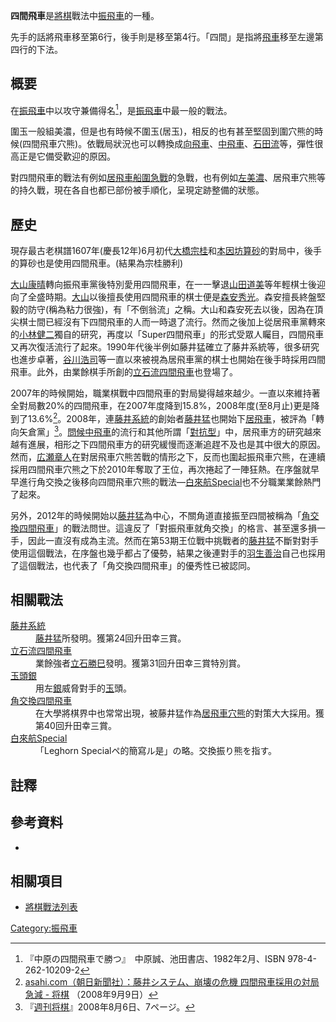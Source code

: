 {{roughtranslation|time=2016-06-17T06:45:12+00:00}}
{{Shogi diagram|tright| |  |  |  |  |  |  |  |  |  |  |  |  |  |  |  |  |  |  |  |  |  |  |  |  |  |  |  |  |  |  |  |  |  |  |  |  |  |  |  |  |  |  |  |  |  |  |  |ps|ps|ps|  |  |  |ps|ps|ps|bs|ss|  |ps|ps|ps|  |  |  |  |rs|gs|  |ss|ks|  |ls|ns|  |  |  |gs|  |ns|ls|四間飛車の駒組みの例|=}}

'''四間飛車'''是[[将棋_(日本)|將棋]]戰法中[[振飛車|振飛車]]的一種。

先手的話將飛車移至第6行，後手則是移至第4行。「四間」是指將[[飛車_(日本將棋)|飛車]]移至左邊第四行的下法。

== 概要 ==
在[[振飛車|振飛車]]中以攻守兼備得名<ref>『中原の四間飛車で勝つ』　中原誠、池田書店、1982年2月、ISBN 978-4-262-10209-2</ref>，是[[振飛車|振飛車]]中最一般的戰法。

圍玉一般組美濃，但是也有時候不圍玉(居玉)，相反的也有甚至堅固到圍穴熊的時候(四間飛車穴熊)。依戰局狀況也可以轉換成[[向飛車|向飛車]]、[[中飛車|中飛車]]、[[石田流|石田流]]等，彈性很高正是它備受歡迎的原因。

對四間飛車的戰法有例如[[居飛車船圍急戰|居飛車船圍急戰]]的急戰，也有例如[[左美濃|左美濃]]、居飛車穴熊等的持久戰，現在各自也都已部份被手順化，呈現定跡整備的狀態。

== 歷史 ==
現存最古老棋譜1607年(慶長12年)6月初代[[大橋宗桂|大橋宗桂]]和[[本因坊算砂|本因坊算砂]]的對局中，後手的算砂也是使用四間飛車。(結果為宗桂勝利)

[[大山康晴|大山康晴]]轉向振飛車黨後特別愛用四間飛車，在一一擊退[[山田道美|山田道美]]等年輕棋士後迎向了全盛時期。[[大山康晴|大山]]以後擅長使用四間飛車的棋士便是[[森安秀光|森安秀光]]。森安擅長終盤堅毅的防守(稱為粘力很強)，有「不倒翁流」之稱。大山和森安死去以後，因為在頂尖棋士間已經沒有下四間飛車的人而一時退了流行。然而之後加上從居飛車黨轉來的[[小林健二_(将棋棋士)|小林健二]]獨自的研究，再度以「Super四間飛車」的形式受眾人矚目，四間飛車又再次復活流行了起來。1990年代後半例如藤井猛確立了藤井系統等，很多研究也進步卓著，[[谷川浩司|谷川浩司]]等一直以來被視為居飛車黨的棋士也開始在後手時採用四間飛車。此外，由業餘棋手所創的[[立石流四間飛車|立石流四間飛車]]也登場了。

2007年的時候開始，職業棋戰中四間飛車的對局變得越來越少。一直以來維持著全對局數20%的四間飛車，在2007年度降到15.8%，2008年度(至8月止)更是降到了13.6%<ref>[http://www.asahi.com/shougi/topics/TKY200809090170.html asahi.com（朝日新聞社）：藤井システム、崩壊の危機 四間飛車採用の対局急減 - 将棋] {{Wayback|url=http://www.asahi.com/shougi/topics/TKY200809090170.html |date=20090415161547 }}（2008年9月9日）</ref>。2008年，連[[藤井系統|藤井系統]]的創始者[[藤井猛|藤井猛]]也開始下[[居飛車|居飛車]]，被評為「轉向矢倉黨」<ref>『[[週刊将棋|週刊将棋]]』2008年8月6日、7ページ。</ref>。[[問候中飛車|問候中飛車]]的流行和其他所謂「[[cmn:振飛車#.E5.B1.85.E9.A3.9B.E8.BB.8A.E6.8C.AF.E9.A3.9B.E8.BB.8A.E5.B0.8D.E6.8A.97.E5.9E.8B|對抗型]]」中，居飛車方的研究越來越有進展，相形之下四間飛車方的研究緩慢而逐漸追趕不及也是其中很大的原因。然而，[[広瀬章人|広瀬章人]]在對居飛車穴熊苦戰的情形之下，反而也圍起振飛車穴熊，在連續採用四間飛車穴熊之下於2010年奪取了王位，再次捲起了一陣狂熱。在序盤就早早進行角交換之後移向四間飛車穴熊的戰法—[[白來航Special|白來航Special]]也不分職業業餘熱門了起來。

另外，2012年的時候開始以[[藤井猛|藤井猛]]為中心，不關角道直接振至四間被稱為「[[角交換四間飛車|角交換四間飛車]]」的戰法問世。這違反了「對振飛車就角交換」的格言、甚至還多損一手，因此一直沒有成為主流。然而在第53期王位戰中挑戰者的[[藤井猛|藤井猛]]不斷對對手使用這個戰法，在序盤也幾乎都占了優勢，結果之後連對手的[[羽生善治|羽生善治]]自己也採用了這個戰法，也代表了「角交換四間飛車」的優秀性已被認同。

== 相關戰法 ==
; [[藤井系統|藤井系統]]
: [[藤井猛|藤井猛]]所發明。獲第24回升田幸三賞。
; [[立石流四間飛車|立石流四間飛車]]
: 業餘強者[[立石勝巳|立石勝巳]]發明。獲第31回升田幸三賞特別賞。
; [[玉頭銀|玉頭銀]]
: 用左[[銀將|銀]]威脅對手的[[玉將|玉]]頭。
; [[角交換四間飛車|角交換四間飛車]]
: 在大學將棋界中也常常出現，被藤井猛作為[[居飛車穴熊|居飛車穴熊]]的對策大大採用{{sfn|上野|2014|p=4-6}}。獲第40回升田幸三賞。
; [[白來航Special|白來航Special]]
: 「Leghorn Specialペ的簡寫ル是」の略。交換振り熊を指す。

== 註釋 ==
{{Reflist}}{{reflist|2}}

== 參考資料 ==
* {{Citation|title=NHK[[将棋講座|将棋講座]] 2014年9月号 別冊付録 上野裕和のNHK杯の序盤がわかる! (2) [[角交換四間飛車|角交換四間飛車]] / ダイレクト向かい飛車|year=2014|author=[[上野裕和|上野裕和]]|publisher=NHK出版}}

== 相關項目 ==
* [[將棋戰法列表|將棋戰法列表]]

{{DEFAULTSORT:Shiken Bisha}}
[[Category:振飛車|Category:振飛車]]